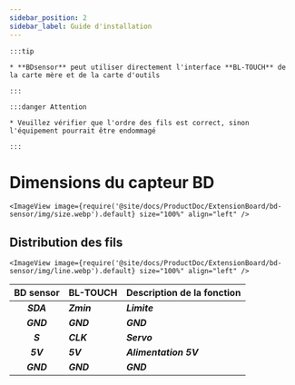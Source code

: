 ```yaml
---
sidebar_position: 2
sidebar_label: Guide d'installation
---
```




    :::tip

    * **BDsensor** peut utiliser directement l'interface **BL-TOUCH** de la carte mère et de la carte d'outils

    :::

    :::danger Attention

    * Veuillez vérifier que l'ordre des fils est correct, sinon l'équipement pourrait être endommagé

    :::

# Dimensions du capteur BD


    <ImageView image={require('@site/docs/ProductDoc/ExtensionBoard/bd-sensor/img/size.webp').default} size="100%" align="left" />

## Distribution des fils

    <ImageView image={require('@site/docs/ProductDoc/ExtensionBoard/bd-sensor/img/line.webp').default} size="100%" align="left" />

|      BD sensor    |  BL-TOUCH  |  Description de la fonction |
| :---------------: | :--------- |:--------------------------- |
|    ***SDA***    | ***Zmin*** | ***Limite***                 |
|    ***GND***    | ***GND***  | ***GND***                    |
|    ***S***      | ***CLK***  | ***Servo***                  |
|    ***5V***     | ***5V***   | ***Alimentation 5V***        |
|    ***GND***    | ***GND***  | ***GND***                    |



